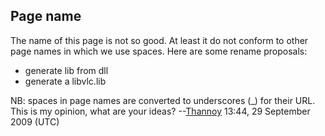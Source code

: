 == Page name ==

The name of this page is not so good. At least it do not conform to other page names in which we use spaces.
Here are some rename proposals:
* generate lib from dll
* generate a libvlc.lib

NB: spaces in page names are converted to underscores (_) for their URL.
This is my opinion, what are your ideas? --[[User:Thannoy|Thannoy]] 13:44, 29 September 2009 (UTC)